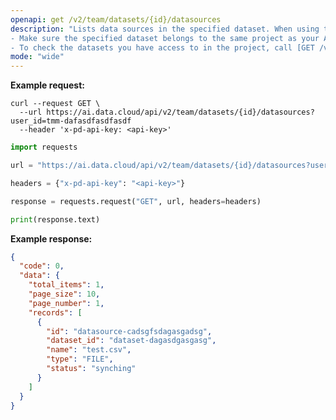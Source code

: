 ```yaml
---
openapi: get /v2/team/datasets/{id}/datasources
description: "Lists data sources in the specified dataset. When using this endpoint:
- Make sure the specified dataset belongs to the same project as your API key.
- To check the datasets you have access to in the project, call [GET /v2/team/datasets](/api-reference/v2/list-datasets)."
mode: "wide"
---
```



**Example request:**
<CodeGroup>
```curl cURL
curl --request GET \
  --url https://ai.data.cloud/api/v2/team/datasets/{id}/datasources?user_id=tmm-dafasdfasdfasdf
  --header 'x-pd-api-key: <api-key>'
```

```python Python
import requests

url = "https://ai.data.cloud/api/v2/team/datasets/{id}/datasources?user_id=tmm-dafasdfasdfasdf"

headers = {"x-pd-api-key": "<api-key>"}

response = requests.request("GET", url, headers=headers)

print(response.text)
```
</CodeGroup>

**Example response:**

```json 200
{
  "code": 0,
  "data": {
    "total_items": 1,
    "page_size": 10,
    "page_number": 1,
    "records": [
      {
        "id": "datasource-cadsgfsdagasgadsg",
        "dataset_id": "dataset-dagasdgasgasg",
        "name": "test.csv",
        "type": "FILE",
        "status": "synching"
      }
    ]
  }
}
```
